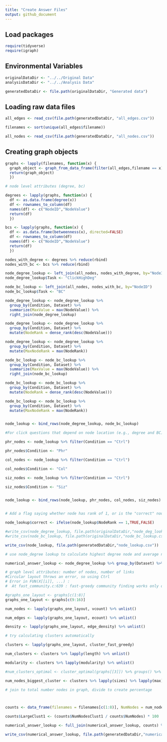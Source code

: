 ```yaml
---
title: "Create Answer Files"
output: github_document
---
```


## Load packages

```r

require(tidyverse)
require(igraph)


```

## Environmental Variables

```r

originalDataDir <- "../../Original Data"
analysisDataDir <- "../../Analysis Data"

generatedDataDir <- file.path(originalDataDir, "Generated data")


```

## Loading raw data files

```r

all_edges <- read_csv(file.path(generatedDataDir, "all_edges.csv"))

filenames <- sort(unique(all_edges$filename))

all_nodes <- read_csv(file.path(generatedDataDir, "all_nodes.csv"))

```

## Creating graph objects

```r

graphs <- lapply(filenames, function(x) {
  graph_object <- graph_from_data_frame(filter(all_edges,filename == x), directed=FALSE)
  return(graph_object)
  })

```

```r

# node level attributes (degree, bc)

degrees <- lapply(graphs, function(x) {
  df <- as.data.frame(degree(x))
  df <- rownames_to_column(df)
  names(df) <- c("NodeID","NodeValue")
  return(df)
  })

bcs <- lapply(graphs, function(x) {
  df <- as.data.frame(betweenness(x), directed=FALSE)
  df <- rownames_to_column(df)
  names(df) <- c("NodeID","NodeValue")
  return(df)
  })

nodes_with_degree <- degrees %>% reduce(rbind)
nodes_with_bc <- bcs %>% reduce(rbind)

node_degree_lookup <- left_join(all_nodes, nodes_with_degree, by="NodeID")
node_degree_lookup$Task <- "ClickHighDeg"

node_bc_lookup <- left_join(all_nodes, nodes_with_bc, by="NodeID")
node_bc_lookup$Task <- "BC"

node_degree_lookup <- node_degree_lookup %>% 
  group_by(Condition, Dataset) %>% 
  summarize(MaxValue = max(NodeValue)) %>% 
  right_join(node_degree_lookup)

node_degree_lookup <- node_degree_lookup %>%
  group_by(Condition, Dataset) %>% 
  mutate(NodeRank = dense_rank(desc(NodeValue)))

node_degree_lookup <- node_degree_lookup %>%
  group_by(Condition, Dataset) %>% 
  mutate(MaxNodeRank = max(NodeRank))

node_bc_lookup <- node_bc_lookup %>% 
  group_by(Condition, Dataset) %>% 
  summarize(MaxValue = max(NodeValue)) %>% 
  right_join(node_bc_lookup)

node_bc_lookup <- node_bc_lookup %>%
  group_by(Condition, Dataset) %>% 
  mutate(NodeRank = dense_rank(desc(NodeValue)))

node_bc_lookup <- node_bc_lookup %>%
  group_by(Condition, Dataset) %>% 
  mutate(MaxNodeRank = max(NodeRank))


node_lookup <- bind_rows(node_degree_lookup, node_bc_lookup)
```

```r

#For click questions that depend on node location (e.g., degree and BC), Phrasing/Color/Size conditions share positions with Ctrl.  Make 3 copies of Ctrl node positions and append to node_lookup.

phr_nodes <- node_lookup %>% filter(Condition == "Ctrl")

phr_nodes$Condition <- "Phr"

col_nodes <- node_lookup %>% filter(Condition == "Ctrl")

col_nodes$Condition <- "Col"

siz_nodes <- node_lookup %>% filter(Condition == "Ctrl")

siz_nodes$Condition <- "Siz"


node_lookup <- bind_rows(node_lookup, phr_nodes, col_nodes, siz_nodes)


# Add a flag saying whether node has rank of 1, or is the "correct" node

node_lookup$correct <- ifelse(node_lookup$NodeRank == 1,TRUE,FALSE)

```


```r
#write_csv(node_degree_lookup, file.path(originalDataDir,"node_deg_lookup.csv"))
#write_csv(node_bc_lookup, file.path(originalDataDir,"node_bc_lookup.csv"))

write_csv(node_lookup, file.path(generatedDataDir,"node_lookup.csv"))

```

```r

# use node_degree lookup to calculate highest degree node and average node degree

numerical_answer_lookup <- node_degree_lookup %>% group_by(Dataset) %>% summarise(NumHighDegree=max(MaxValue),AvgDeg=mean(NodeValue))


```

```r

# graph level attributes: number of nodes, number of links
#Circular layout throws an error, so using Ctrl
# Error in FUN(X[[i]], ...) : 
#  At fast_community.c:639 : fast-greedy community finding works only on graphs without multiple edges, Invalid value

#graphs_one_layout <- graphs[c(1:8)]
graphs_one_layout <- graphs[c(9:16)]

num_nodes <- lapply(graphs_one_layout, vcount) %>% unlist()

num_edges <- lapply(graphs_one_layout, ecount) %>% unlist()

density <- lapply(graphs_one_layout, edge_density) %>% unlist()

# try calculating clusters automatically

clusters <- lapply(graphs_one_layout, cluster_fast_greedy)

num_clusters <- clusters %>% lapply(length) %>% unlist()

modularity <- clusters %>% lapply(modularity) %>% unlist()

#num_clusters_optimal <- cluster_optimal(graphs[[3]]) %>% groups() %>% length()

num_nodes_biggest_cluster <- clusters %>% lapply(sizes) %>% lapply(max) %>% unlist()

# join to total number nodes in graph, divide to create percentage



counts <- data_frame(filenames = filenames[c(1:8)], NumNodes = num_nodes, NumLinks = num_edges, Density = density, NumClust = num_clusters, NumNodesClust1 = num_nodes_biggest_cluster, Modularity = modularity) %>% separate(filenames, c("Condition","Dataset"),sep="[_]", convert=TRUE) %>% select(-Condition) %>% distinct()

counts$LargeClust1 <- (counts$NumNodesClust1 / counts$NumNodes) * 100

numerical_answer_lookup <- full_join(numerical_answer_lookup, counts) %>% gather("Task","CorrectAnswer",-1)

write_csv(numerical_answer_lookup, file.path(generatedDataDir,"numerical_answer_lookup.csv"))

```
